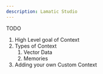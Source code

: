 ```yaml
---
description: Lamatic Studio
---
```


TODO
1. High Level goal of Context
2. Types of Context
    1. Vector Data
    2. Memories
3. Adding your own Custom Context